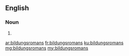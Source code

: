 ==English==

===Noun===
{{head|en}}

# {{plural of|bildungsroman}}

[[ar:bildungsromans]]
[[fr:bildungsromans]]
[[ku:bildungsromans]]
[[mg:bildungsromans]]
[[my:bildungsromans]]